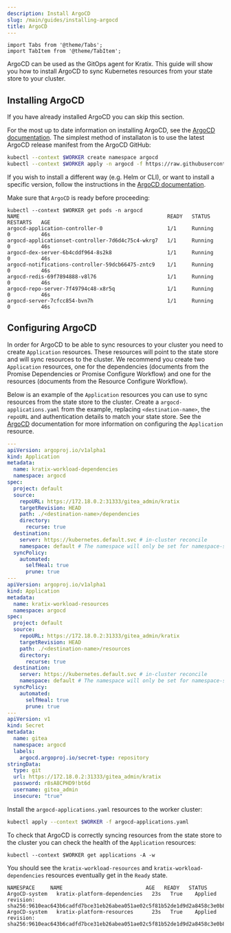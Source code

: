 ```yaml
---
description: Install ArgoCD
slug: /main/guides/installing-argocd
title: ArgoCD
---
```

```mdx-code-block
import Tabs from '@theme/Tabs';
import TabItem from '@theme/TabItem';
```

ArgoCD can be used as the GitOps agent for Kratix. This guide will show you how to
install ArgoCD to sync Kubernetes resources from your state store to your cluster.

## Installing ArgoCD

If you have already installed ArgoCD you can skip this section.

For the most up to date information on installing ArgoCD, see the [ArgoCD
documentation](https://argo-cd.readthedocs.io/en/stable/getting_started/). The
simplest method of installaton is to use the latest ArgoCD release manifest
from the ArgoCD GitHub:

```bash
kubectl --context $WORKER create namespace argocd
kubectl --context $WORKER apply -n argocd -f https://raw.githubusercontent.com/argoproj/argo-cd/stable/manifests/install.yaml
```

If you wish to install a different way (e.g. Helm or CLI), or want to install a
specific version, follow the instructions in the [ArgoCD
documentation](https://argo-cd.readthedocs.io/en/stable/getting_started/).

Make sure that `ArgoCD` is ready before proceeding:

```shell-session
kubectl --context $WORKER get pods -n argocd
NAME                                                READY   STATUS    RESTARTS   AGE
argocd-application-controller-0                     1/1     Running   0          46s
argocd-applicationset-controller-7d6d4c75c4-wkrg7   1/1     Running   0          46s
argocd-dex-server-6b4cddf964-8s2k8                  1/1     Running   0          46s
argocd-notifications-controller-59dcb66475-zntc9    1/1     Running   0          46s
argocd-redis-69f7894888-v8l76                       1/1     Running   0          46s
argocd-repo-server-7f49794c48-x8r5q                 1/1     Running   0          46s
argocd-server-7cfcc854-bvn7h                        1/1     Running   0          46s
```

## Configuring ArgoCD

In order for ArgoCD to be able to sync resources to your cluster you need to
create `Application` resources. These resources will point to the state store
and will sync resources to the cluster. We recommend you create two
`Application` resources, one for the dependencies (documents from the Promise
Dependencies or Promise Configure Workflow) and one for the resources (documents
from the Resource Configure Workflow).

Below is an example of the `Application` resources you can use to sync resources
from the state store to the cluster. Create a `argocd-applications.yaml` from
the example, replacing `<destination-name>`, the `repoURL` and authentication
details to match your state store. See the
[ArgoCD](https://argo-cd.readthedocs.io/en/stable/operator-manual/declarative-setup/#repositories)
documentation for more information on configuring the `Application` resource.

```yaml
---
apiVersion: argoproj.io/v1alpha1
kind: Application
metadata:
  name: kratix-workload-dependencies
  namespace: argocd
spec:
  project: default
  source:
    repoURL: https://172.18.0.2:31333/gitea_admin/kratix
    targetRevision: HEAD
    path: ./<destination-name>/dependencies
    directory:
      recurse: true
  destination:
    server: https://kubernetes.default.svc # in-cluster reconcile
    namespace: default # The namespace will only be set for namespace-scoped resources without a value for .metadata.namespace
  syncPolicy:
    automated:
      selfHeal: true
      prune: true
---
apiVersion: argoproj.io/v1alpha1
kind: Application
metadata:
  name: kratix-workload-resources
  namespace: argocd
spec:
  project: default
  source:
    repoURL: https://172.18.0.2:31333/gitea_admin/kratix
    targetRevision: HEAD
    path: ./<destination-name>/resources
    directory:
      recurse: true
  destination:
    server: https://kubernetes.default.svc # in-cluster reconcile
    namespace: default # The namespace will only be set for namespace-scoped resources without a value for .metadata.namespace
  syncPolicy:
    automated:
      selfHeal: true
      prune: true
---
apiVersion: v1
kind: Secret
metadata:
  name: gitea
  namespace: argocd
  labels:
    argocd.argoproj.io/secret-type: repository
stringData:
  type: git
  url: https://172.18.0.2:31333/gitea_admin/kratix
  password: r8sA8CPHD9!bt6d
  username: gitea_admin
  insecure: "true"
```

Install the `argocd-applications.yaml` resources to the worker cluster:

```bash
kubectl apply --context $WORKER -f argocd-applications.yaml
```

To check that ArgoCD is correctly syncing resources from the state store to the
cluster you can check the health of the `Application` resources:

```shell-session
kubectl --context $WORKER get applications -A -w
```

You should see the `kratix-workload-resources` and `kratix-workload-dependencies`
resources eventually get in the `Ready` state.
```
NAMESPACE     NAME                           AGE   READY   STATUS
ArgoCD-system   kratix-platform-dependencies   23s   True    Applied revision: sha256:9610eac643b6cadfd7bce31eb26abea051ae02c5f81b52de1d9d2a8458c3e0b8
ArgoCD-system   kratix-platform-resources      23s   True    Applied revision: sha256:9610eac643b6cadfd7bce31eb26abea051ae02c5f81b52de1d9d2a8458c3e0b8
```
